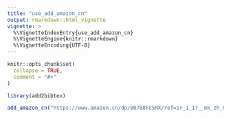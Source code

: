 ```yaml
---
title: "use_add_amazon_cn"
output: rmarkdown::html_vignette
vignette: >
  %\VignetteIndexEntry{use_add_amazon_cn}
  %\VignetteEngine{knitr::rmarkdown}
  %\VignetteEncoding{UTF-8}
---
```


```r
knitr::opts_chunk$set(
  collapse = TRUE,
  comment = "#>"
)
```

```r
library(add2bibtex)
```

```r
add_amazon_cn("https://www.amazon.cn/dp/B07B8FC5NX/ref=sr_1_1?__mk_zh_CN=亚马逊网站&keywords=江宁织造&qid=1568123321&s=gateway&sr=8-1")
```

